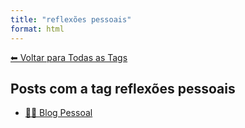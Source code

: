 ```yaml
---
title: "reflexões pessoais"
format: html
---
```


[⬅ Voltar para Todas as Tags](../tags.qmd)

## Posts com a tag **reflexões pessoais**

- [🧑‍💻 Blog Pessoal](/posts/pessoal/index.html)
